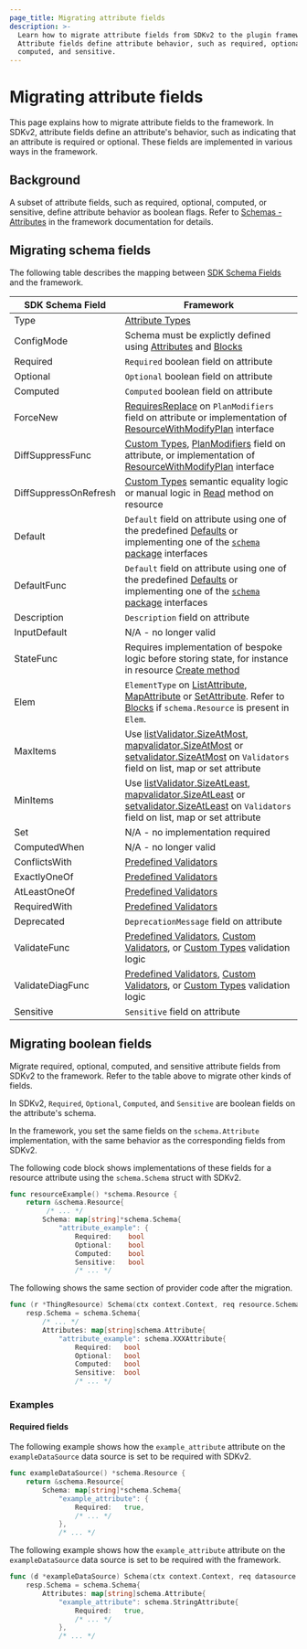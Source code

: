 ```yaml
---
page_title: Migrating attribute fields
description: >-
  Learn how to migrate attribute fields from SDKv2 to the plugin framework.
  Attribute fields define attribute behavior, such as required, optional,
  computed, and sensitive.
---
```


# Migrating attribute fields

This page explains how to migrate attribute fields to the framework. In SDKv2,
attribute fields define an attribute's behavior, such as indicating that an
attribute is required or optional. These fields are implemented in various ways
in the framework.

## Background

A subset of attribute fields, such as required, optional, computed, or
sensitive, define attribute behavior as boolean flags. Refer to [Schemas -
Attributes](/terraform/plugin/framework/handling-data/schemas#required) in the
framework documentation for details.

## Migrating schema fields

The following table describes the mapping between [SDK Schema
Fields](https://pkg.go.dev/github.com/hashicorp/terraform-plugin-sdk/helper/schema#Schema)
and the framework.

| SDK Schema Field      | Framework                                                                                                                                                                                                                                                                                                                                                                                                                                                              |
|-----------------------|------------------------------------------------------------------------------------------------------------------------------------------------------------------------------------------------------------------------------------------------------------------------------------------------------------------------------------------------------------------------------------------------------------------------------------------------------------------------|
| Type                  | [Attribute Types](/terraform/plugin/framework/migrating/attributes-blocks/types)                                                                                                                                                                                                                                                                                                                                                                                       |
| ConfigMode            | Schema must be explictly defined using [Attributes](/terraform/plugin/framework/migrating/attributes-blocks/attribute-schema) and [Blocks](/terraform/plugin/framework/migrating/attributes-blocks/blocks)                                                                                                                                                                                                                                                             |
| Required              | `Required` boolean field on attribute                                                                                                                                                                                                                                                                                                                                                                                                                                          |
| Optional              | `Optional` boolean field on attribute                                                                                                                                                                                                                                                                                                                                                                                                                                          |
| Computed              | `Computed` boolean field on attribute                                                                                                                                                                                                                                                                                                                                                                                                                                          |
| ForceNew              | [RequiresReplace](/terraform/plugin/framework/migrating/attributes-blocks/force-new) on `PlanModifiers` field on attribute or implementation of [ResourceWithModifyPlan](/terraform/plugin/framework/migrating/resources/plan-modification#framework) interface                                                                                                                                                                                                        |
| DiffSuppressFunc      | [Custom Types](/terraform/plugin/framework/handling-data/types/custom), [PlanModifiers](/terraform/plugin/framework/migrating/resources/plan-modification#framework) field on attribute, or implementation of [ResourceWithModifyPlan](/terraform/plugin/framework/migrating/resources/plan-modification#framework) interface                                                                                                                                                                                                                   |
| DiffSuppressOnRefresh | [Custom Types](/terraform/plugin/framework/handling-data/types/custom) semantic equality logic or manual logic in [Read](/terraform/plugin/framework/migrating/resources/crud) method on resource                                                                                                                                                                                                                                                                                                                                                                                        |
| Default               | `Default` field on attribute using one of the predefined [Defaults](/terraform/plugin/framework/resources/default#common-use-case-attribute-defaults) or implementing one of the [`schema` package](https://pkg.go.dev/github.com/hashicorp/terraform-plugin-framework/resource/schema/defaults) interfaces                                                                                                                                                            |
| DefaultFunc           | `Default` field on attribute using one of the predefined [Defaults](/terraform/plugin/framework/resources/default#common-use-case-attribute-defaults) or implementing one of the [`schema` package](https://pkg.go.dev/github.com/hashicorp/terraform-plugin-framework/resource/schema/defaults) interfaces                                                                                                                                                            |
| Description           | `Description` field on attribute                                                                                                                                                                                                                                                                                                                                                                                                                                       |
| InputDefault          | N/A - no longer valid                                                                                                                                                                                                                                                                                                                                                                                                                                                  |
| StateFunc             | Requires implementation of bespoke logic before storing state, for instance in resource [Create method](/terraform/plugin/framework/migrating/resources/crud#framework-1)                                                                                                                                                                                                                                                                                              |
| Elem                  | `ElementType` on [ListAttribute](/terraform/plugin/framework/migrating/attributes-blocks/types), [MapAttribute](/terraform/plugin/framework/migrating/attributes-blocks/types) or [SetAttribute](/terraform/plugin/framework/migrating/attributes-blocks/types). Refer to [Blocks](/terraform/plugin/framework/migrating/attributes-blocks/blocks) if `schema.Resource` is present in `Elem`.                                                                          |
| MaxItems              | Use [listValidator.SizeAtMost](https://pkg.go.dev/github.com/hashicorp/terraform-plugin-framework-validators/listvalidator#SizeAtMost), [mapvalidator.SizeAtMost](https://pkg.go.dev/github.com/hashicorp/terraform-plugin-framework-validators/mapvalidator#SizeAtMost) or [setvalidator.SizeAtMost](https://pkg.go.dev/github.com/hashicorp/terraform-plugin-framework-validators/setvalidator#SizeAtMost) on `Validators` field on list, map or set attribute       |
| MinItems              | Use [listValidator.SizeAtLeast](https://pkg.go.dev/github.com/hashicorp/terraform-plugin-framework-validators/listvalidator#SizeAtLeast), [mapvalidator.SizeAtLeast](https://pkg.go.dev/github.com/hashicorp/terraform-plugin-framework-validators/mapvalidator#SizeAtLeast) or [setvalidator.SizeAtLeast](https://pkg.go.dev/github.com/hashicorp/terraform-plugin-framework-validators/setvalidator#SizeAtLeast) on `Validators` field on list, map or set attribute |
| Set                   | N/A - no implementation required                                                                                                                                                                                                                                                                                                                                                                                                                                       |                                                                                                                                                                                                                                                                                                                                                                                                                                                                   |
| ComputedWhen          | N/A - no longer valid                                                                                                                                                                                                                                                                                                                                                                                                                                                  |
| ConflictsWith         | [Predefined Validators](/terraform/plugin/framework/migrating/attributes-blocks/validators-predefined)                                                                                                                                                                                                                                                                                                                                                                 |
| ExactlyOneOf          | [Predefined Validators](/terraform/plugin/framework/migrating/attributes-blocks/validators-predefined)                                                                                                                                                                                                                                                                                                                                                                 |
| AtLeastOneOf          | [Predefined Validators](/terraform/plugin/framework/migrating/attributes-blocks/validators-predefined)                                                                                                                                                                                                                                                                                                                                                                 |
| RequiredWith          | [Predefined Validators](/terraform/plugin/framework/migrating/attributes-blocks/validators-predefined)                                                                                                                                                                                                                                                                                                                                                                 |
| Deprecated            | `DeprecationMessage` field on attribute                                                                                                                                                                                                                                                                                                                                                                                                                                |
| ValidateFunc          | [Predefined Validators](/terraform/plugin/framework/migrating/attributes-blocks/validators-predefined), [Custom Validators](/terraform/plugin/framework/migrating/attributes-blocks/validators-custom), or [Custom Types](/terraform/plugin/framework/handling-data/types/custom) validation logic                                                                                                                                                                                                                                                              |
| ValidateDiagFunc      | [Predefined Validators](/terraform/plugin/framework/migrating/attributes-blocks/validators-predefined), [Custom Validators](/terraform/plugin/framework/migrating/attributes-blocks/validators-custom), or [Custom Types](/terraform/plugin/framework/handling-data/types/custom) validation logic                                                                                                                                                                                                                                                              |
| Sensitive             | `Sensitive` field on attribute                                                                                                                                                                                                                                                                                                                                                                                                                                         |

## Migrating boolean fields

Migrate required, optional, computed, and sensitive attribute fields from SDKv2
to the framework. Refer to the table above to migrate other kinds of fields.

In SDKv2, `Required`, `Optional`, `Computed`, and `Sensitive` are boolean fields
on the attribute's schema.

In the framework, you set the same fields on the `schema.Attribute`
implementation, with the same behavior as the corresponding fields from SDKv2.

<Tabs>
<Tab heading="SDKv2">

The following code block shows implementations of these fields for a resource
attribute using the `schema.Schema` struct with SDKv2.

```go
func resourceExample() *schema.Resource {
    return &schema.Resource{
         /* ... */
        Schema: map[string]*schema.Schema{
            "attribute_example": {
                Required:    bool
                Optional:    bool
                Computed:    bool
                Sensitive:   bool
                /* ... */
```


</Tab>
<Tab heading="Framework">

The following shows the same section of provider code after the migration.

```go
func (r *ThingResource) Schema(ctx context.Context, req resource.SchemaRequest, resp *resource.SchemaResponse) {
    resp.Schema = schema.Schema{
        /* ... */
        Attributes: map[string]schema.Attribute{
            "attribute_example": schema.XXXAttribute{
                Required:   bool
                Optional:   bool
                Computed:   bool
                Sensitive:  bool
                /* ... */
```

</Tab>
</Tabs>

### Examples

#### Required fields

<Tabs>
<Tab heading="SDKv2">

The following example shows how the `example_attribute` attribute on the
`exampleDataSource` data source is set to be required with SDKv2.

```go
func exampleDataSource() *schema.Resource {
    return &schema.Resource{
        Schema: map[string]*schema.Schema{
            "example_attribute": {
                Required:   true,
                /* ... */
            },
            /* ... */
```

</Tab>
<Tab heading="Framework">

The following example shows how the `example_attribute` attribute on the
`exampleDataSource` data source is set to be required with the framework.

```go
func (d *exampleDataSource) Schema(ctx context.Context, req datasource.SchemaRequest, resp *datasource.SchemaResponse) {
    resp.Schema = schema.Schema{
        Attributes: map[string]schema.Attribute{
            "example_attribute": schema.StringAttribute{
                Required:   true,
                /* ... */
            },
            /* ... */
```

</Tab>
</Tabs>

